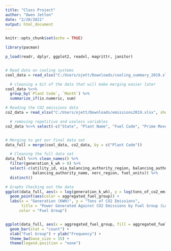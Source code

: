 ```yaml
---
title: "Class Project"
author: "Owen Jetton"
date: "2/20/2021"
output: html_document
---
```


```r
knitr::opts_chunk$set(echo = TRUE)

library(pacman)

p_load(readr, dplyr, ggplot2, readxl, magrittr, janitor)


# Read data on cooling systems
cool_data = read_xlsx("C:/Users/ojett/Downloads/cooling_summary_2019.xlsx")

  # cleaning a bit of the data that will make merging easier later
cool_data %<>% 
  group_by(`Plant Code`, `Month`) %>% 
  summarize_if(is.numeric, sum)

# Reading the CO2 emissions data
co2_data = read_xlsx("C:/Users/ojett/Downloads/emissions2019.xlsx", sheet = 1)

  # removing repetitive and useless variables
co2_data %<>% select(-c("State", "Plant Name", "Fuel Code", "Prime Mover"))


# Merging to get our final data set
data_full = merge(cool_data, co2_data, by = c("Plant Code"))

  # Cleaning the full data set
data_full %<>% clean_names() %>%
  filter(generation_k_wh > 0) %>% 
  select(-c(utility_id, eia_balancing_authority_region, balancing_authority_code,
            balancing_authority_name, nerc_region, fuel_units)) %>%
  distinct()

# Graphs Checking out the data
ggplot(data_full, aes(x = log(generation_k_wh), y = log(tons_of_co2_emissions))) +
  geom_point(aes(color = aggregated_fuel_group)) +
  labs(x = "Generation (KWH)", y = "Tons of CO2 Emissions",
       title = "Power Generated Against CO2 Emissions by Fuel Group (Logged Values)",
      color = "Fuel Group")


ggplot(data_full, aes(x = aggregated_fuel_group, fill = aggregated_fuel_group)) + 
  geom_bar(stat = "count") +
  xlab("Fuel Group") + ylab("Frequency") +
  theme_bw(base_size = 15) +
  theme(legend.position = "none")

```


